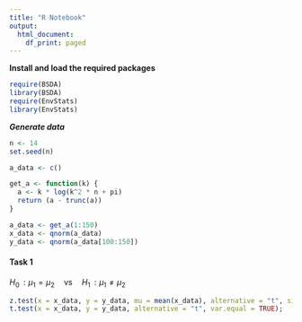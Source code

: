 ```yaml
---
title: "R Notebook"
output:
  html_document:
    df_print: paged
---
```


**Install and load the required packages**
```r
require(BSDA)
library(BSDA)
require(EnvStats)   
library(EnvStats)
```

***Generate data***
```r
n <- 14
set.seed(n)

a_data <- c()

get_a <- function(k) {
  a <- k * log(k^2 * n + pi)
  return (a - trunc(a))
}

a_data <- get_a(1:150)
x_data <- qnorm(a_data)
y_data <- qnorm(a_data[100:150])
```

#### Task 1
$H_0\,: \mu_1 = \mu_2 \quad \textrm{vs} \quad H_1\,: \mu_1 \ne \mu_2$

```r
z.test(x = x_data, y = y_data, mu = mean(x_data), alternative = "t", sigma.x = 1, sigma.y = 1);
t.test(x = x_data, y = y_data, alternative = "t", var.equal = TRUE);
```
